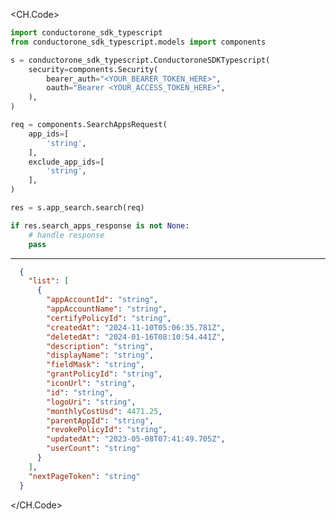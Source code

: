 
<CH.Code>
```python Search.py
import conductorone_sdk_typescript
from conductorone_sdk_typescript.models import components

s = conductorone_sdk_typescript.ConductoroneSDKTypescript(
    security=components.Security(
        bearer_auth="<YOUR_BEARER_TOKEN_HERE>",
        oauth="Bearer <YOUR_ACCESS_TOKEN_HERE>",
    ),
)

req = components.SearchAppsRequest(
    app_ids=[
        'string',
    ],
    exclude_app_ids=[
        'string',
    ],
)

res = s.app_search.search(req)

if res.search_apps_response is not None:
    # handle response
    pass
```
---

```json Example Response
  {
    "list": [
      {
        "appAccountId": "string",
        "appAccountName": "string",
        "certifyPolicyId": "string",
        "createdAt": "2024-11-10T05:06:35.781Z",
        "deletedAt": "2024-01-16T08:10:54.441Z",
        "description": "string",
        "displayName": "string",
        "fieldMask": "string",
        "grantPolicyId": "string",
        "iconUrl": "string",
        "id": "string",
        "logoUri": "string",
        "monthlyCostUsd": 4471.25,
        "parentAppId": "string",
        "revokePolicyId": "string",
        "updatedAt": "2023-05-08T07:41:49.705Z",
        "userCount": "string"
      }
    ],
    "nextPageToken": "string"
  }
```
</CH.Code>

